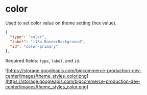 # color

Used to set color value on theme setting (hex value).

```json filename="color: theme settings" showLineNumbers copy
{
  "type": "color",
  "label": "i18n.BannerBackground",
  "id": "color-primary"
},
```

Required fields: `type`, `label`, and `id`.

![https://storage.googleapis.com/bigcommerce-production-dev-center/images/theme_styles_color.png](https://storage.googleapis.com/bigcommerce-production-dev-center/images/theme_styles_color.png)
